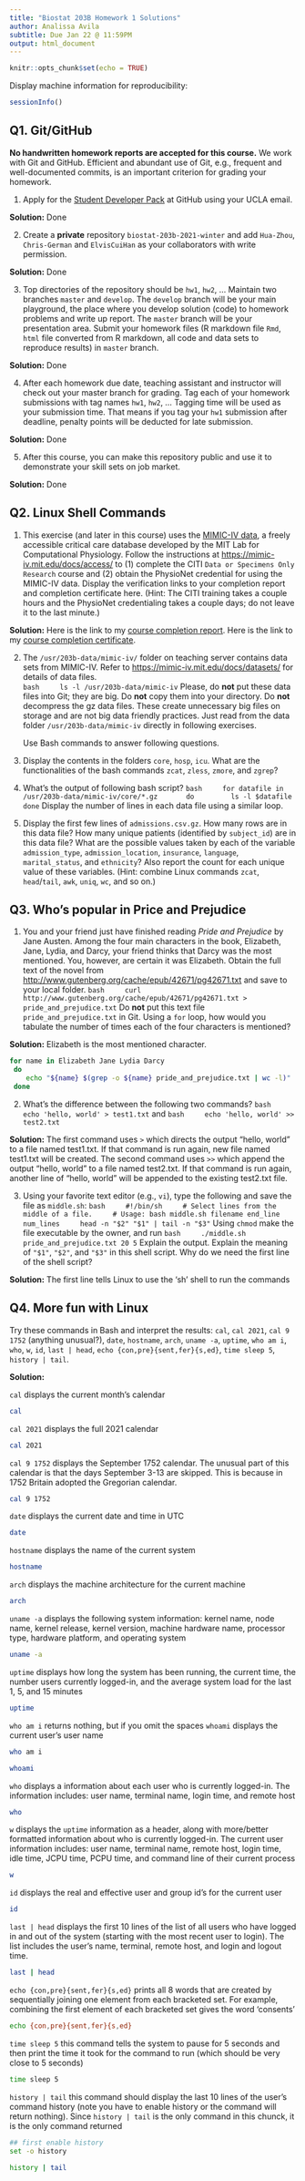 ```yaml
---
title: "Biostat 203B Homework 1 Solutions"
author: Analissa Avila
subtitle: Due Jan 22 @ 11:59PM
output: html_document
---
```


```r
knitr::opts_chunk$set(echo = TRUE)
```

Display machine information for reproducibility:
```r
sessionInfo()
```

## Q1. Git/GitHub

**No handwritten homework reports are accepted for this course.** We work with Git and GitHub. Efficient and abundant use of Git, e.g., frequent and well-documented commits, is an important criterion for grading your homework.

1. Apply for the [Student Developer Pack](https://education.github.com/pack) at GitHub using your UCLA email.

**Solution:** Done

2. Create a **private** repository `biostat-203b-2021-winter` and add `Hua-Zhou`, `Chris-German` and `ElvisCuiHan` as your collaborators with write permission.

**Solution:** Done

3. Top directories of the repository should be `hw1`, `hw2`, ... Maintain two branches `master` and `develop`. The `develop` branch will be your main playground, the place where you develop solution (code) to homework problems and write up report. The `master` branch will be your presentation area. Submit your homework files (R markdown file `Rmd`, `html` file converted from R markdown, all code and data sets to reproduce results) in `master` branch.

**Solution:** Done

4. After each homework due date, teaching assistant and instructor will check out your master branch for grading. Tag each of your homework submissions with tag names `hw1`, `hw2`, ... Tagging time will be used as your submission time. That means if you tag your `hw1` submission after deadline, penalty points will be deducted for late submission.

**Solution:** Done

5. After this course, you can make this repository public and use it to demonstrate your skill sets on job market.

**Solution:** Done

## Q2. Linux Shell Commands

1. This exercise (and later in this course) uses the [MIMIC-IV data](https://mimic-iv.mit.edu), a freely accessible critical care database developed by the MIT Lab for Computational Physiology. Follow the instructions at <https://mimic-iv.mit.edu/docs/access/> to (1) complete the CITI `Data or Specimens Only Research` course and (2) obtain the PhysioNet credential for using the MIMIC-IV data. Display the verification links to your completion report and completion certificate here. (Hint: The CITI training takes a couple hours and the PhysioNet credentialing takes a couple days; do not leave it to the last minute.)


**Solution:** Here is the link to my [course completion report](https://www.citiprogram.org/verify/?ke701e4f3-cd9e-4b2c-bb4d-9913085b5c57-40340162). Here is the link to my [course completion certificate](https://www.citiprogram.org/verify/?w30eef218-8d98-4cf0-836b-9b0c350f5427-40340162).



2. The `/usr/203b-data/mimic-iv/` folder on teaching server contains data sets from MIMIC-IV. Refer to <https://mimic-iv.mit.edu/docs/datasets/> for details of data files.  
    ```bash
    ls -l /usr/203b-data/mimic-iv
    ```
Please, do **not** put these data files into Git; they are big. Do **not** copy them into your directory. Do **not** decompress the gz data files. These create unnecessary big files on storage and are not big data friendly practices. Just read from the data folder `/usr/203b-data/mimic-iv` directly in following exercises. 

    Use Bash commands to answer following questions.

3. Display the contents in the folders `core`, `hosp`, `icu`. What are the functionalities of the bash commands `zcat`, `zless`, `zmore`, and `zgrep`? 

4. What's the output of following bash script?
    ```bash
    for datafile in /usr/203b-data/mimic-iv/core/*.gz
      do
        ls -l $datafile
      done
    ```
Display the number of lines in each data file using a similar loop.

4. Display the first few lines of `admissions.csv.gz`. How many rows are in this data file? How many unique patients (identified by `subject_id`) are in this data file? What are the possible values taken by each of the variable `admission_type`, `admission_location`, `insurance`, `language`, `marital_status`, and `ethnicity`? Also report the count for each unique value of these variables. (Hint: combine Linux commands `zcat`, `head`/`tail`, `awk`, `uniq`, `wc`, and so on.)

## Q3. Who's popular in Price and Prejudice

1. You and your friend just have finished reading *Pride and Prejudice* by Jane Austen. Among the four main characters in the book, Elizabeth, Jane, Lydia, and Darcy, your friend thinks that Darcy was the most mentioned. You, however, are certain it was Elizabeth. Obtain the full text of the novel from <http://www.gutenberg.org/cache/epub/42671/pg42671.txt> and save to your local folder. 
    ```bash
    curl http://www.gutenberg.org/cache/epub/42671/pg42671.txt > pride_and_prejudice.txt
    ```
Do **not** put this text file `pride_and_prejudice.txt` in Git. Using a `for` loop, how would you tabulate the number of times each of the four characters is mentioned?

**Solution:** Elizabeth is the most mentioned character.
```bash
for name in Elizabeth Jane Lydia Darcy
 do
    echo "${name} $(grep -o ${name} pride_and_prejudice.txt | wc -l)"
 done
```

2. What's the difference between the following two commands?
    ```bash
    echo 'hello, world' > test1.txt
    ```
    and
    ```bash
    echo 'hello, world' >> test2.txt
    ```
    
**Solution:**
The first command uses `>` which directs the output "hello, world" to a file named test1.txt. If that command is run again, new file named test1.txt will be created.
The second command uses `>>` which append the output "hello, world" to a file named test2.txt. If that command is run again, another line of "hello, world" will be appended to the existing test2.txt file.



3. Using your favorite text editor (e.g., `vi`), type the following and save the file as `middle.sh`:
    ```bash
    #!/bin/sh
    # Select lines from the middle of a file.
    # Usage: bash middle.sh filename end_line num_lines
    head -n "$2" "$1" | tail -n "$3"
    ```
Using `chmod` make the file executable by the owner, and run 
    ```bash
    ./middle.sh pride_and_prejudice.txt 20 5
    ```
Explain the output. Explain the meaning of `"$1"`, `"$2"`, and `"$3"` in this shell script. Why do we need the first line of the shell script?

**Solution:**
The first line tells Linux to use the 'sh' shell to run the commands 


## Q4. More fun with Linux

Try these commands in Bash and interpret the results: `cal`, `cal 2021`, `cal 9 1752` (anything unusual?), `date`, `hostname`, `arch`, `uname -a`, `uptime`, `who am i`, `who`, `w`, `id`, `last | head`, `echo {con,pre}{sent,fer}{s,ed}`, `time sleep 5`, `history | tail`.

**Solution:**

`cal` displays the current month's calendar
```bash
cal
```

`cal 2021` displays the full 2021 calendar 
```bash
cal 2021
```

`cal 9 1752` displays the September 1752 calendar. The unusual part of this calendar is that the days September 3-13 are skipped. This is because in 1752 Britain adopted the Gregorian calendar. 
```bash
cal 9 1752
```

`date` displays the current date and time in UTC
```bash
date
```

`hostname` displays the name of the current system
```bash
hostname
```

`arch` displays the machine architecture for the current machine
```bash
arch
```

`uname -a` displays the following system information: kernel name, node name, kernel release, kernel version, machine hardware name, processor type, hardware platform, and operating system
```bash
uname -a
```

`uptime` displays how long the system has been running, the current time, the number users currently logged-in, and the average system load for the last 1, 5, and 15 minutes
```bash
uptime
```

`who am i` returns nothing, but if you omit the spaces `whoami` displays the current user's user name
```bash
who am i

whoami
```

`who` displays a information about each user who is currently logged-in. The information includes: user name, terminal name, login time, and remote host  
```bash
who
```

`w` displays the `uptime` information as a header, along with more/better formatted information about who is currently logged-in. The current user information includes: user name, terminal name, remote host, login time, idle time, JCPU time, PCPU time, and command line of their current process
```bash
w
```

`id` displays the real and effective user and group id's for the current user
```bash
id
```

`last | head` displays the first 10 lines of the list of all users who have logged in and out of the system (starting with the most recent user to login). The list includes the user's name, terminal, remote host, and login and logout time.
```bash
last | head
```

`echo {con,pre}{sent,fer}{s,ed}` prints all 8 words that are created by sequentially joining one element from each bracketed set. For example, combining the first element of each bracketed set gives the word 'consents'
```bash
echo {con,pre}{sent,fer}{s,ed}
```

`time sleep 5` this command tells the system to pause for 5 seconds and then print the time it took for the command to run (which should be very close to 5 seconds)
```bash
time sleep 5
```

`history | tail` this command should display the last 10 lines of the user's command history (note you have to enable history or the command will return nothing). Since `history | tail` is the only command in this chunck, it is the only command returned
```bash
## first enable history
set -o history

history | tail
```